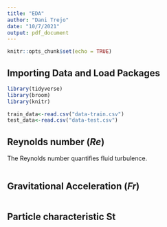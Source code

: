 ```yaml
---
title: "EDA"
author: "Dani Trejo"
date: "10/7/2021"
output: pdf_document
---
```


```r
knitr::opts_chunk$set(echo = TRUE)
```

## Importing Data and Load Packages
```r
library(tidyverse)
library(broom)
library(knitr)

train_data<-read.csv("data-train.csv")
test_data<-read.csv("data-test.csv")
```


## Reynolds number ($Re$)

The Reynolds number quantifies fluid turbulence.
```r

```

## Gravitational Acceleration ($Fr$)
```r

```


## Particle characteristic St
```r

```
